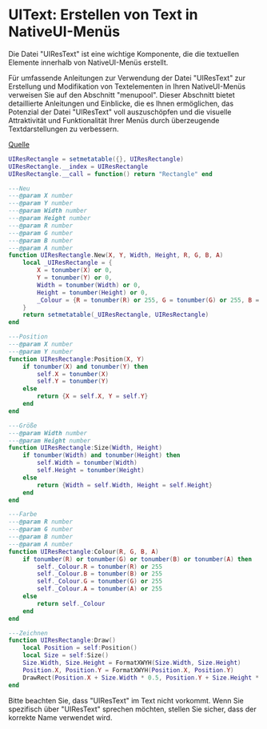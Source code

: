 # UIText: Erstellen von Text in NativeUI-Menüs

Die Datei "UIResText" ist eine wichtige Komponente, die die textuellen Elemente innerhalb von NativeUI-Menüs erstellt.

Für umfassende Anleitungen zur Verwendung der Datei "UIResText" zur Erstellung und Modifikation von Textelementen in Ihren NativeUI-Menüs verweisen Sie auf den Abschnitt "menupool". Dieser Abschnitt bietet detaillierte Anleitungen und Einblicke, die es Ihnen ermöglichen, das Potenzial der Datei "UIResText" voll auszuschöpfen und die visuelle Attraktivität und Funktionalität Ihrer Menüs durch überzeugende Textdarstellungen zu verbessern.

[Quelle](https://github.com/MrMathias154/NativeUILua-Reloaded/blob/master/elements/UIResRectangle.lua)

```lua
UIResRectangle = setmetatable({}, UIResRectangle)
UIResRectangle.__index = UIResRectangle
UIResRectangle.__call = function() return "Rectangle" end

---Neu
---@param X number
---@param Y number
---@param Width number
---@param Height number
---@param R number
---@param G number
---@param B number
---@param A number
function UIResRectangle.New(X, Y, Width, Height, R, G, B, A)
	local _UIResRectangle = {
		X = tonumber(X) or 0,
		Y = tonumber(Y) or 0,
		Width = tonumber(Width) or 0,
		Height = tonumber(Height) or 0,
		_Colour = {R = tonumber(R) or 255, G = tonumber(G) or 255, B = tonumber(B) or 255, A = tonumber(A) or 255},
	}
	return setmetatable(_UIResRectangle, UIResRectangle)
end

---Position
---@param X number
---@param Y number
function UIResRectangle:Position(X, Y)
	if tonumber(X) and tonumber(Y) then
		self.X = tonumber(X)
		self.Y = tonumber(Y)
	else
		return {X = self.X, Y = self.Y}
	end
end

---Größe
---@param Width number
---@param Height number
function UIResRectangle:Size(Width, Height)
	if tonumber(Width) and tonumber(Height) then
		self.Width = tonumber(Width)
		self.Height = tonumber(Height)
	else
		return {Width = self.Width, Height = self.Height}
	end
end

---Farbe
---@param R number
---@param G number
---@param B number
---@param A number
function UIResRectangle:Colour(R, G, B, A)
    if tonumber(R) or tonumber(G) or tonumber(B) or tonumber(A) then
        self._Colour.R = tonumber(R) or 255
        self._Colour.B = tonumber(B) or 255
        self._Colour.G = tonumber(G) or 255
        self._Colour.A = tonumber(A) or 255
    else
    	return self._Colour
    end
end

---Zeichnen
function UIResRectangle:Draw()
	local Position = self:Position()
	local Size = self:Size()
	Size.Width, Size.Height = FormatXWYH(Size.Width, Size.Height)
    Position.X, Position.Y = FormatXWYH(Position.X, Position.Y)
	DrawRect(Position.X + Size.Width * 0.5, Position.Y + Size.Height * 0.5, Size.Width, Size.Height, self._Colour.R, self._Colour.G, self._Colour.B, self._Colour.A)
end
```

Bitte beachten Sie, dass "UIResText" im Text nicht vorkommt. Wenn Sie spezifisch über "UIResText" sprechen möchten, stellen Sie sicher, dass der korrekte Name verwendet wird.